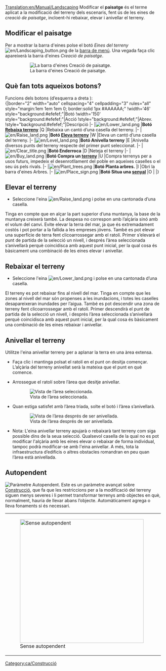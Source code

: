 [[Translation:en/Manual/Landscaping]]
{{ca/Tutorial}}{{ca/Taula de contingut}}
Modificar el '''paisatge''' és el terme aplicat a la modificació del terreny dels escenaris, fent ús de les eines de ''creació de paisatge'', incloent-hi rebaixar, elevar i anivellar el terreny.

==Modificar el paisatge==
Per a mostrar la barra d'eines polse el botó ''Eines del terreny'' [[File:en/Landscaping button.png]] de la [[ca/Manual/Interfície del joc#la-barra-de-menu|barra de menú]]. Una vegada faça clic apareixerà la barra d'eines ''Creació de paisatge''.
:[[File:ca/Landscaping toolbar.png|none|frame|La barra d'eines Creació de paisatge.]]

==Què fan tots aqueixos botons?==
Funcions dels botons (d’esquerra a dreta ):<br>
{|border="2" width="auto" cellspacing="4" cellpadding="3" rules="all" style="margin:1em 1em 1em 0; border:solid 1px #AAAAAA;"
!width='46' style="background:#efefef;"|Botó
!width='150' style="background:#efefef;"|Acció
!style="background:#efefef;"|Abrev.
!style="background:#efefef;"|Descripció
|-
|[[File:en/Lower land.png]]
|'''Botó [[ca/Rebaixar terreny|Rebaixa terreny]]'''
|Q
|Rebaixa un cantó d’una casella del terreny.
|-
|[[File:en/Raise land.png]]
|'''Botó [[ca/Elevar terreny|Eleva terreny]]'''
|W
|Eleva un cantó d’una casella del terreny.
|-
|[[File:en/Level land.png]]
|'''Botó Anivella terreny'''
|E
|Anivella diversos punts del terreny respecte del primer punt seleccionat.
|-
|[[File:en/Clear title.png]]
|'''Botó Enderroca'''
|D
|Neteja el terreny
|-
|[[File:en/Buy land.png]]
|'''Botó Compra un [[ca/Terreny|terreny]]'''
|U
|Compra terrenys per a usos futurs, impedeix el desenrotllament del poble en aqueixes caselles o el seu ús pels rivals.
|-
|[[File:en/Plant trees.png]]
|'''Botó Planta arbres.'''
|I
|Obri la barra d'eines Arbres.
|-
|[[File:en/Place sign.png]]
|'''Botó Situa una [[ca/Senyal|senyal]]'''
|O
|
|}

==Elevar el terreny==
* Seleccione l'eina [[File:en/Raise land.png]] i polse en una cantonada d’una casella.

Tinga en compte que en alçar la part superior d’una muntanya, la base de la muntanya creixerà també. La despesa no correspon amb l’alçària sinó amb el volum del canvi. Evite elevar la terra del mar, ja que és extremadament costós i pot portar a la fallida a les empreses jóvens.
També es pot elevar una superfície de terra fent clicoarrossegar amb el ratolí. Primer s’elevarà el punt de partida de la selecció un nivell, i després l’àrea seleccionada s’anivellarà perquè coincidisca amb aquest punt inicial, per la qual cosa és bàsicament una combinació de les eines elevar i anivellar.

==Rebaixar el terreny==
* Seleccione l'eina [[File:en/Lower land.png]] i polse en una cantonada d’una casella.

El terreny es pot rebaixar fins al nivell del mar. Tinga en compte que les zones al nivell del mar són propenses a les inundacions, i totes les caselles desapareixeran inundades per l’aigua.
També es pot descendir una zona de terreny fent clicoarrossegar amb el ratolí. Primer descendirà el punt de partida de la selecció un nivell, i després l’àrea seleccionada s’anivellarà perquè coincidisca amb aquest punt inicial, per la qual cosa és bàsicament una combinació de les eines rebaixar i anivellar.

==Anivellar el terreny==
Utilitze l'eina anivellar terreny per a aplanar la terra en una àrea extensa.

*Faça clic i mantinga polsat el ratolí en el punt on desitja començar. L’alçària del terreny anivellat serà la mateixa que el punt en què comence.

* Arrossegue el ratolí sobre l’àrea que desitje anivellar.
:[[File:en/Level land before.png|center|none|frame|Vista de l’àrea seleccionada.]]

* Quan estiga satisfet amb l’àrea triada, solte el botó i l’àrea s’anivellarà.
:[[File:en/Level land after.png|center|none|frame|Vista de l’àrea després de ser anivellada.]]

* Nota: L'eina anivellar terreny apujarà o rebaixarà tant terreny com siga possible dins de la seua selecció. Qualsevol casella de la qual no es pot modificar l'alçària amb les eines elevar o rebaixar de forma individual, tampoc podrà modificar-se amb l'eina anivellar. A més, tota la infraestructura d’edificis o altres obstacles romandran en peu quan l’àrea està anivellada.

==Autopendent==
[[File:ca/Autoslope.png|right|frame|Paràmetre ''Autopendent''.]]
Este es un paràmetre avançat sobre [[ca/Construcció|Construcció]], que fa que les restriccions per a la modificació del terreny siguen menys severes i li permet transformar terrenys amb objectes en què, normalment, hauria de llevar abans l’objecte. Automàticament agrega o lleva fonaments si és necessari.
{|
|[[File:ca/Terraformoff.png|none|thumb|400px|Sense autopendent]]
|[[File:en/Terraformon.png|none|thumb|400px|Amb autopendent]]
|}

{{ca/Característica|0.6}}

[[Category:ca/Construcció]]
